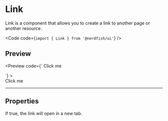 
# Link

Link is a component that allows you to create a link to another page or another
resource.

<Code code={`import { Link } from '@nerdfish/ui'`} />

## Preview

<Preview
  code={`<Link href="https://www.nerdfish.be" external>
  Click me
</Link>`}
>
  <div className="space-y-2">
    <Link href="https://www.nerdfish.be" external>
      Click me
    </Link>
  </div>
</Preview>

---

## Properties

<Properties>
  <Property name="external" type="boolean">
    If true, the link will open in a new tab.
  </Property>
</Properties>
